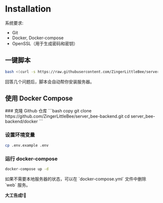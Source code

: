# Installation


系统要求:
- Git
- Docker, Docker-compose
- OpenSSL（用于生成密码和密钥）

## 一键脚本
```bash copy
bash <(curl -s https://raw.githubusercontent.com/ZingerLittleBee/server_bee-backend/main/script/setup.sh)
```
回答几个问题后，脚本会自动帮你安装服务器。

## 使用 Docker Compose
<Steps>
### 克隆 Github 仓库
```bash copy
git clone https://github.com/ZingerLittleBee/server_bee-backend.git
cd server_bee-backend/docker
```

### 设置环境变量
```bash copy
cp .env.example .env
```

### 运行 docker-compose
```bash copy
docker-compose up -d
```
</Steps>

<Callout type="info">
    如果不需要本地服务器的状态，可以在 `docker-compose.yml` 文件中删除 `web` 服务。
</Callout>

**大工告成!🎉**
